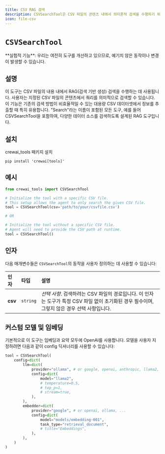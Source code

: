 ```yaml
---
title: CSV RAG 검색
description: CSVSearchTool은 CSV 파일의 콘텐츠 내에서 의미론적 검색을 수행하기 위해 설계된 강력한 RAG(Retrieval-Augmented Generation) 도구입니다.
icon: file-csv
---
```


# `CSVSearchTool`

<Note>
    **실험적 기능**: 우리는 여전히 도구를 개선하고 있으므로, 예기치 않은 동작이나 변경이 발생할 수 있습니다.
</Note>

## 설명

이 도구는 CSV 파일의 내용 내에서 RAG(검색 기반 생성) 검색을 수행하는 데 사용됩니다. 사용자는 지정된 CSV 파일의 콘텐츠에서 쿼리를 의미적으로 검색할 수 있습니다.
이 기능은 기존의 검색 방법이 비효율적일 수 있는 대용량 CSV 데이터셋에서 정보를 추출할 때 특히 유용합니다. "Search"라는 이름이 포함된 모든 도구, 예를 들어 CSVSearchTool을 포함하여,
다양한 데이터 소스를 검색하도록 설계된 RAG 도구입니다.

## 설치

crewai_tools 패키지 설치

```shell
pip install 'crewai[tools]'
```

## 예시

```python Code
from crewai_tools import CSVSearchTool

# Initialize the tool with a specific CSV file.
# This setup allows the agent to only search the given CSV file.
tool = CSVSearchTool(csv='path/to/your/csvfile.csv')

# OR

# Initialize the tool without a specific CSV file.
# Agent will need to provide the CSV path at runtime.
tool = CSVSearchTool()
```

## 인자

다음 매개변수들은 `CSVSearchTool`의 동작을 사용자 정의하는 데 사용할 수 있습니다:

| 인자             | 타입        | 설명                                                                                                                             |
|:------------------|:-----------|:---------------------------------------------------------------------------------------------------------------------------------|
| **csv**           | `string`   | _선택 사항_. 검색하려는 CSV 파일의 경로입니다. 이 인자는 도구가 특정 CSV 파일 없이 초기화된 경우 필수이며, 그렇지 않은 경우 선택 사항입니다.                                                                                      |

## 커스텀 모델 및 임베딩

기본적으로 이 도구는 임베딩과 요약 모두에 OpenAI를 사용합니다. 모델을 사용자 지정하려면 다음과 같이 config 딕셔너리를 사용할 수 있습니다:

```python Code
tool = CSVSearchTool(
    config=dict(
        llm=dict(
            provider="ollama", # or google, openai, anthropic, llama2, ...
            config=dict(
                model="llama2",
                # temperature=0.5,
                # top_p=1,
                # stream=true,
            ),
        ),
        embedder=dict(
            provider="google", # or openai, ollama, ...
            config=dict(
                model="models/embedding-001",
                task_type="retrieval_document",
                # title="Embeddings",
            ),
        ),
    )
)
```
